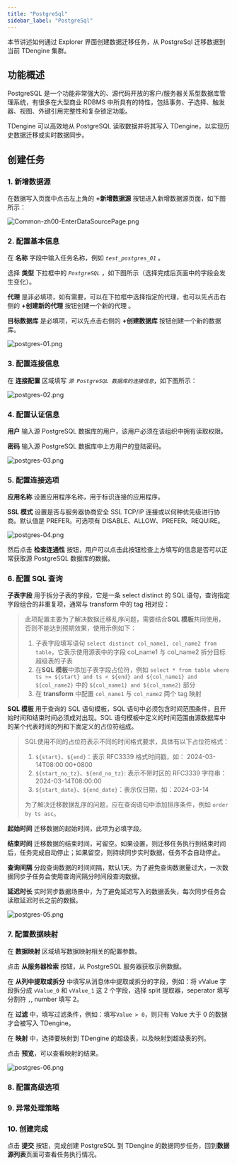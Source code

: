 ```yaml
---
title: "PostgreSql"
sidebar_label: "PostgreSql"
---
```


本节讲述如何通过 Explorer 界面创建数据迁移任务，从 PostgreSql 迁移数据到当前 TDengine 集群。

## 功能概述

PostgreSQL 是一个功能非常强大的、源代码开放的客户/服务器关系型数据库管理系统，有很多在大型商业 RDBMS 中所具有的特性，包括事务、子选择、触发器、视图、外键引用完整性和复杂锁定功能。

TDengine 可以高效地从 PostgreSQL 读取数据并将其写入 TDengine，以实现历史数据迁移或实时数据同步。

## 创建任务

### 1. 新增数据源

在数据写入页面中点击左上角的 **+新增数据源** 按钮进入新增数据源页面，如下图所示：

![Common-zh00-EnterDataSourcePage.png](./pic/Common-zh00-EnterDataSourcePage.png "进入新增数据源页面")

### 2. 配置基本信息

在 **名称** 字段中输入任务名称，例如 *`test_postgres_01`* 。

选择 **类型** 下拉框中的 *`PostgreSQL`* ，如下图所示（选择完成后页面中的字段会发生变化）。

**代理** 是非必填项，如有需要，可以在下拉框中选择指定的代理，也可以先点击右侧的 **+创建新的代理** 按钮创建一个新的代理 。

**目标数据库** 是必填项，可以先点击右侧的 **+创建数据库** 按钮创建一个新的数据库。

![postgres-01.png](./pic/postgres-01.png "选择数据源类型为 PostgreSQL")

### 3. 配置连接信息

在 **连接配置** 区域填写 *`源 PostgreSQL 数据库的连接信息`*，如下图所示：

![postgres-02.png](./pic/postgres-02.png "填写源 PostgreSQL 数据库的连接信息")

### 4. 配置认证信息

**用户** 输入源 PostgreSQL 数据库的用户，该用户必须在该组织中拥有读取权限。  

**密码** 输入源 PostgreSQL 数据库中上方用户的登陆密码。 

![ postgres-03.png](./pic/postgres-03.png "配置认证信息")  

### 5. 配置连接选项

**应用名称** 设置应用程序名称，用于标识连接的应用程序。

**SSL 模式** 设置是否与服务器协商安全 SSL TCP/IP 连接或以何种优先级进行协商。默认值是 PREFER。可选项有 DISABLE、ALLOW、PREFER、REQUIRE。

![ postgres-04.png](./pic/postgres-04.png "配置连接选项")  

然后点击 **检查连通性** 按钮，用户可以点击此按钮检查上方填写的信息是否可以正常获取源 PostgreSQL 数据库的数据。

### 6. 配置 SQL 查询

**子表字段** 用于拆分子表的字段，它是一条 select distinct 的 SQL 语句，查询指定字段组合的非重复项，通常与 transform 中的 tag 相对应：
> 此项配置主要为了解决数据迁移乱序问题，需要结合**SQL 模板**共同使用，否则不能达到预期效果，使用示例如下：
> 1. 子表字段填写语句 `select distinct col_name1, col_name2 from table`，它表示使用源表中的字段 col_name1 与 col_name2 拆分目标超级表的子表
> 2. 在**SQL 模板**中添加子表字段占位符，例如 `select * from table where ts >= ${start} and ts < ${end} and ${col_name1} and ${col_name2}` 中的 `${col_name1} and ${col_name2}` 部分
> 3. 在 **transform** 中配置 `col_name1` 与 `col_name2` 两个 tag 映射

**SQL 模板** 用于查询的 SQL 语句模板，SQL 语句中必须包含时间范围条件，且开始时间和结束时间必须成对出现。SQL 语句模板中定义的时间范围由源数据库中的某个代表时间的列和下面定义的占位符组成。
> SQL使用不同的占位符表示不同的时间格式要求，具体有以下占位符格式：
> 1. `${start}`、`${end}`：表示 RFC3339 格式时间戳，如： 2024-03-14T08:00:00+0800
> 2. `${start_no_tz}`、`${end_no_tz}`: 表示不带时区的 RFC3339 字符串：2024-03-14T08:00:00
> 3. `${start_date}`、`${end_date}`：表示仅日期，如：2024-03-14
>
> 为了解决迁移数据乱序的问题，应在查询语句中添加排序条件，例如 `order by ts asc`。

**起始时间** 迁移数据的起始时间，此项为必填字段。

**结束时间** 迁移数据的结束时间，可留空。如果设置，则迁移任务执行到结束时间后，任务完成自动停止；如果留空，则持续同步实时数据，任务不会自动停止。

**查询间隔** 分段查询数据的时间间隔，默认1天。为了避免查询数据量过大，一次数据同步子任务会使用查询间隔分时间段查询数据。

**延迟时长** 实时同步数据场景中，为了避免延迟写入的数据丢失，每次同步任务会读取延迟时长之前的数据。

![ postgres-05.png](./pic/postgres-05.png "配置数据采集") 

### 7. 配置数据映射

在 **数据映射** 区域填写数据映射相关的配置参数。

点击 **从服务器检索** 按钮，从 PostgreSQL 服务器获取示例数据。

在 **从列中提取或拆分** 中填写从消息体中提取或拆分的字段，例如：将 vValue 字段拆分成 `vValue_0` 和 `vValue_1` 这 2 个字段，选择 split 提取器，seperator 填写分割符 `,`, number 填写 2。

在 **过滤** 中，填写过滤条件，例如：填写`Value > 0`，则只有 Value 大于 0 的数据才会被写入 TDengine。

在 **映射** 中，选择要映射到 TDengine 的超级表，以及映射到超级表的列。

点击 **预览**，可以查看映射的结果。

![postgres-06.png](pic/postgres-06.png)

### 8. 配置高级选项


<AdvancedOptions/>

### 9. 异常处理策略


<Contributing />

### 10. 创建完成

点击 **提交** 按钮，完成创建 PostgreSQL 到 TDengine 的数据同步任务，回到**数据源列表**页面可查看任务执行情况。
